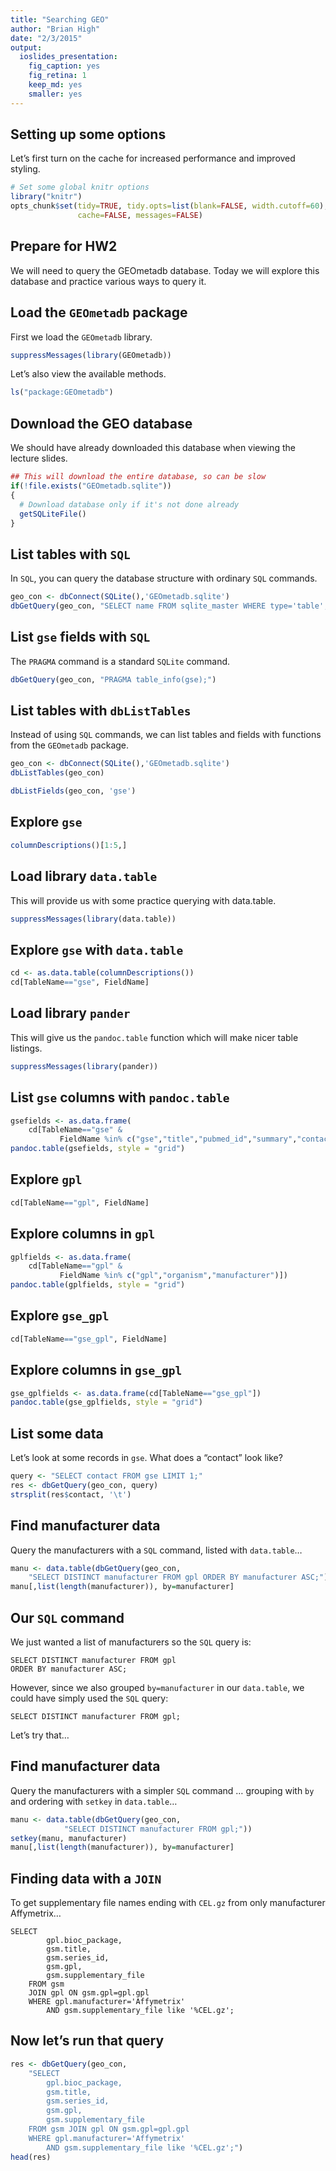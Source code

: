 ```yaml
---
title: "Searching GEO"
author: "Brian High"
date: "2/3/2015"
output:
  ioslides_presentation:
    fig_caption: yes
    fig_retina: 1
    keep_md: yes
    smaller: yes
---
```


## Setting up some options

Let's first turn on the cache for increased performance and improved styling.

```r
# Set some global knitr options
library("knitr")
opts_chunk$set(tidy=TRUE, tidy.opts=list(blank=FALSE, width.cutoff=60), 
               cache=FALSE, messages=FALSE)
```

## Prepare for HW2

We will need to query the GEOmetadb database. Today we will explore this 
database and practice various ways to query it.

## Load the `GEOmetadb` package

First we load the `GEOmetadb` library.

```r
suppressMessages(library(GEOmetadb))
```

Let's also view the available methods.

```r
ls("package:GEOmetadb")
```

## Download the GEO database

We should have already downloaded this database when viewing the lecture slides.

```r
## This will download the entire database, so can be slow
if(!file.exists("GEOmetadb.sqlite"))
{
  # Download database only if it's not done already
  getSQLiteFile()
}
```

## List tables with `SQL`

In `SQL`, you can query the database structure with ordinary `SQL` commands.

```r
geo_con <- dbConnect(SQLite(),'GEOmetadb.sqlite')
dbGetQuery(geo_con, "SELECT name FROM sqlite_master WHERE type='table';")
```

## List `gse` fields with `SQL`

The `PRAGMA` command is a standard `SQLite` command.

```r
dbGetQuery(geo_con, "PRAGMA table_info(gse);")
```

## List tables with `dbListTables`

Instead of using `SQL` commands, we can list tables and fields with functions
from the `GEOmetadb` package.

```r
geo_con <- dbConnect(SQLite(),'GEOmetadb.sqlite')
dbListTables(geo_con)
```

```r
dbListFields(geo_con, 'gse')
```

## Explore `gse`

```r
columnDescriptions()[1:5,]
```

## Load library `data.table`

This will provide us with some practice querying with data.table.

```r
suppressMessages(library(data.table))
```

## Explore `gse` with `data.table`

```r
cd <- as.data.table(columnDescriptions())
cd[TableName=="gse", FieldName]
```

## Load library `pander`

This will give us the `pandoc.table` function which will make nicer table 
listings.

```r
suppressMessages(library(pander))
```

## List `gse` columns with `pandoc.table`

```r
gsefields <- as.data.frame(
    cd[TableName=="gse" & 
           FieldName %in% c("gse","title","pubmed_id","summary","contact")])
pandoc.table(gsefields, style = "grid")
```

## Explore `gpl`

```r
cd[TableName=="gpl", FieldName]
```

## Explore columns in `gpl`

```r
gplfields <- as.data.frame(
    cd[TableName=="gpl" & 
           FieldName %in% c("gpl","organism","manufacturer")])
pandoc.table(gplfields, style = "grid")
```

## Explore `gse_gpl`

```r
cd[TableName=="gse_gpl", FieldName]
```

## Explore columns in `gse_gpl`

```r
gse_gplfields <- as.data.frame(cd[TableName=="gse_gpl"])
pandoc.table(gse_gplfields, style = "grid")
```

## List some data

Let's look at some records in `gse`. What does a "contact" look like?

```r
query <- "SELECT contact FROM gse LIMIT 1;"
res <- dbGetQuery(geo_con, query)
strsplit(res$contact, '\t')
```

## Find manufacturer data

Query the manufacturers with a `SQL` command, listed with `data.table`...

```r
manu <- data.table(dbGetQuery(geo_con, 
    "SELECT DISTINCT manufacturer FROM gpl ORDER BY manufacturer ASC;"))
manu[,list(length(manufacturer)), by=manufacturer]
```

## Our `SQL` command

We just wanted a list of manufacturers so the `SQL` query is:

```
SELECT DISTINCT manufacturer FROM gpl 
ORDER BY manufacturer ASC;
```

However, since we also grouped `by=manufacturer` in our `data.table`, we could 
have simply used the `SQL` query:

```
SELECT DISTINCT manufacturer FROM gpl;
```
Let's try that...

## Find manufacturer data

Query the manufacturers with a simpler `SQL` command ... grouping with `by` and 
ordering with `setkey` in `data.table`...

```r
manu <- data.table(dbGetQuery(geo_con, 
            "SELECT DISTINCT manufacturer FROM gpl;"))
setkey(manu, manufacturer)
manu[,list(length(manufacturer)), by=manufacturer]
```


## Finding data with a `JOIN`

To get supplementary file names ending with `CEL.gz` from only manufacturer 
Affymetrix...

```
SELECT 
        gpl.bioc_package, 
        gsm.title, 
        gsm.series_id, 
        gsm.gpl, 
        gsm.supplementary_file 
    FROM gsm 
    JOIN gpl ON gsm.gpl=gpl.gpl 
    WHERE gpl.manufacturer='Affymetrix' 
        AND gsm.supplementary_file like '%CEL.gz';
```

## Now let's run that query

```r
res <- dbGetQuery(geo_con, 
    "SELECT 
        gpl.bioc_package, 
        gsm.title, 
        gsm.series_id, 
        gsm.gpl, 
        gsm.supplementary_file 
    FROM gsm JOIN gpl ON gsm.gpl=gpl.gpl 
    WHERE gpl.manufacturer='Affymetrix' 
        AND gsm.supplementary_file like '%CEL.gz';")
head(res)
```
